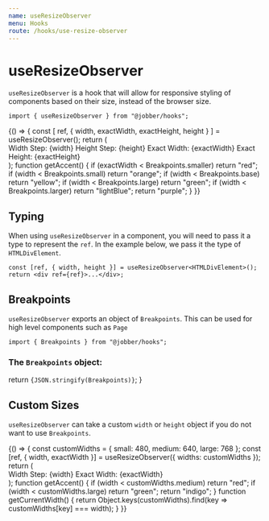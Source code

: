 ```yaml
---
name: useResizeObserver
menu: Hooks
route: /hooks/use-resize-observer
---
```



# useResizeObserver

`useResizeObserver` is a hook that will allow for responsive styling of
components based on their size, instead of the browser size.

```tsx
import { useResizeObserver } from "@jobber/hooks";
```

<Playground>
  {() => {
    const [
      ref,
      { width, exactWidth, exactHeight, height }
    ] = useResizeObserver();
    return (
      <div ref={ref}>
        <Card title={`Check out my àçƈéñŦ`} accent={getAccent()}>
          <Content>
            <Text>Width Step: {width}</Text>
            <Text>Height Step: {height}</Text>
            <Text>Exact Width: {exactWidth}</Text>
            <Text>Exact Height: {exactHeight}</Text>
          </Content>
        </Card>
      </div>
    );
    function getAccent() {
      if (exactWidth < Breakpoints.smaller) return "red";
      if (width < Breakpoints.small) return "orange";
      if (width < Breakpoints.base) return "yellow";
      if (width < Breakpoints.large) return "green";
      if (width < Breakpoints.larger) return "lightBlue";
      return "purple";
    }
  }}
</Playground>

## Typing

When using `useResizeObserver` in a component, you will need to pass it a type
to represent the `ref`. In the example below, we pass it the type of
`HTMLDivElement`.

```tsx
const [ref, { width, height }] = useResizeObserver<HTMLDivElement>();
return <div ref={ref}>...</div>;
```

## Breakpoints

`useResizeObserver` exports an object of `Breakpoints`. This can be used for
high level components such as `Page`

```tsx
import { Breakpoints } from "@jobber/hooks";
```

### The `Breakpoints` object:

  return <code>{JSON.stringify(Breakpoints)}</code>;
}

<Sizes />

## Custom Sizes

`useResizeObserver` can take a custom `width` or `height` object if you do not
want to use `Breakpoints`.

<Playground>
  {() => {
    const customWidths = {
      small: 480,
      medium: 640,
      large: 768
    };
    const [ref, { width, exactWidth }] = useResizeObserver({
      widths: customWidths
    });
    return (
      <div ref={ref}>
        <Card title={`Width: ${getCurrentWidth()}`} accent={getAccent()}>
          <Content>
            <Text>Width Step: {width}</Text>
            <Text>Exact Width: {exactWidth}</Text>
          </Content>
        </Card>
      </div>
    );
    function getAccent() {
      if (width < customWidths.medium) return "red";
      if (width < customWidths.large) return "green";
      return "indigo";
    }
    function getCurrentWidth() {
      return Object.keys(customWidths).find(key => customWidths[key] === width);
    }
  }}
</Playground>
